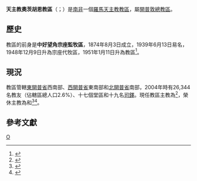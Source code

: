 {{Multiple issues|
{{Primarysources|time=2020-05-04T15:25:14+00:00}}
{{Refimprove|time=2020-05-04T15:25:14+00:00}}
}}
{{Infobox Roman Catholic diocese
|Roman Catholic Diocese of = 天主教奧茨胡恩教區
|Latin name of diocese = Dioecesis Oudtshoornensis
|border = catholic
|image = 
|caption = 
|location = {{ZAF}}
|territory = 東開普省西南部、西開普省東南部、北開普省南部
|population = 26,344
|rite = [[羅馬禮|羅馬禮]]
|patron = 
|province = [[天主教開普敦總教區|開普敦]]
|established = 1874年
|cathedral = 聖救主主教座堂
|co-cathedral =
|leadership = 主教
|website = [http://www.bisdomoudtshoorn.org/ 官方網頁]
|pope = {{incumbent pope}}
|ordinary = {{link-de|諾埃爾·安德肋·魯卡素|Noel Andrew Rucastle}}
|coadjutor bishop = 
|auxiliary = 
|emeritus = {{link-de|愛德華·羅勃·亞當斯|Edward Robert Adams}}<br />{{link-de|方濟各·福多那督·德戈韋亞|Francisco Fortunato de Gouveia}}
}}
'''天主教奧茨胡恩教區'''（{{lang-la|Dioecesis Oudtshoornensis}}；{{lang-en|Roman Catholic Diocese of Oudtshoorn}}）是[[南非|南非]]一個[[羅馬天主教|羅馬天主教]][[教區|教區]]，屬[[天主教開普敦總教區|開普敦總教區]]。

==歷史==
教區的前身是'''中好望角宗座監牧區'''，1874年8月3日成立，1939年6月13日易名，1948年12月9日升為宗座代牧區，1951年1月11日升為教區<ref>{{cite book |title=APOSTOLICAE SEDIS |series=II |volume=XVIII |year=1951 |publisher=Typis Polyglottis Vaticanis |pages=257-263 |url=https://www.vatican.va/archive/aas/documents/AAS-43-1951-ocr.pdf |accessdate=2020-03-29 |archiveurl=https://web.archive.org/web/20200329082908/https://www.vatican.va/archive/aas/documents/AAS-43-1951-ocr.pdf |archivedate=2020-03-29 |language=la |dead-url=no }}</ref>。

==現況==
教區管轄[[東開普省|東開普省]]西南部、[[西開普省|西開普省]]東南部和[[北開普省|北開普省]]南部，2004年時有26,344名教友（佔轄區總人口2.6%）、十七個堂區和十九名[[司鐸|司鐸]]。現任教區主教為{{link-de|諾埃爾·安德肋·魯卡素|Noel Andrew Rucastle}}<ref>{{cite press release |title=Resignations and Appointments, 04.05.2020 |url=https://press.vatican.va/content/salastampa/en/bollettino/pubblico/2020/05/04/200504a.html |publisher=Holy See Press Office |accessdate=2020-05-04 |archiveurl=https://web.archive.org/web/20200504120800/https://press.vatican.va/content/salastampa/en/bollettino/pubblico/2020/05/04/200504a.html |archivedate=2020-05-04 |language=en |date=2020-05-04 |dead-url=no }}</ref>，榮休主教為{{link-de|愛德華·羅勃·亞當斯|Edward Robert Adams}}和{{link-de|方濟各·福多那督·德戈韋亞|Francisco Fortunato de Gouveia}}<ref>{{cite press release |title=RINUNCE E NOMINE, 28.05.2010 |url=https://press.vatican.va/content/salastampa/it/bollettino/pubblico/2010/05/28/0348/00793.html |publisher=Sala Stampa della Santa Sede |accessdate=2020-05-04 |archiveurl=https://web.archive.org/web/20200504144841/https://press.vatican.va/content/salastampa/it/bollettino/pubblico/2010/05/28/0348/00793.html |archivedate=2020-05-04 |language=it |date=2010-05-28 |dead-url=no }}</ref><ref>{{cite press release |title=Resignations and Appointments, 02.07.2018 |url=https://press.vatican.va/content/salastampa/en/bollettino/pubblico/2018/07/02/180702b.html |publisher=Holy See Press Office |accessdate=2020-05-04 |archiveurl=https://web.archive.org/web/20200504140831/https://press.vatican.va/content/salastampa/en/bollettino/pubblico/2018/07/02/180702b.html |archivedate=2020-05-04 |language=en |date=2018-07-02 |dead-url=no }}</ref>。

==參考文獻==
{{reflist}}

{{南非天主教教區}}
[[Category:南非天主教教區|O]]